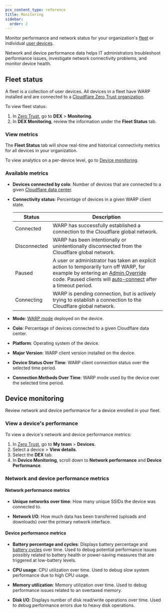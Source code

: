 ```yaml
---
pcx_content_type: reference
title: Monitoring
sidebar:
  order: 2
---
```


Monitor performance and network status for your organization's [fleet](/cloudflare-one/insights/dex/monitoring/#fleet-status) or individual [user devices](/cloudflare-one/insights/dex/monitoring/#device-monitoring).

Network and device performance data helps IT administrators troubleshoot performance issues, investigate network connectivity problems, and monitor device health.

## Fleet status

A fleet is a collection of user devices. All devices in a fleet have WARP installed and are connected to a [Cloudflare Zero Trust organization](/cloudflare-one/setup/#create-a-zero-trust-organization).

To view fleet status:

1. In [Zero Trust](https://one.dash.cloudflare.com/), go to **DEX** > **Monitoring**.
2. In **DEX Monitoring**, review the information under the **Fleet Status** tab.

### View metrics

The **Fleet Status** tab will show real-time and historical connectivity metrics for all devices in your organization.

To view analytics on a per-device level, go to [Device monitoring](/cloudflare-one/insights/dex/monitoring/#device-monitoring).

### Available metrics

- **Devices connected by colo**: Number of devices that are connected to a given [Cloudflare data center](https://www.cloudflarestatus.com/).

- **Connectivity status**: Percentage of devices in a given WARP client state.

  | Status       | Description                                                                                                                                                                                                                                                                                                                                                                                 |
  | ------------ | ------------------------------------------------------------------------------------------------------------------------------------------------------------------------------------------------------------------------------------------------------------------------------------------------------------------------------------------------------------------------------------------- |
  | Connected    | WARP has successfully established a connection to the Cloudflare global network.                                                                                                                                                                                                                                                                                                            |
  | Disconnected | WARP has been intentionally or unintentionally disconnected from the Cloudflare global network.                                                                                                                                                                                                                                                                                             |
  | Paused       | A user or administrator has taken an explicit action to temporarily turn off WARP, for example by entering an [Admin Override](/cloudflare-one/connections/connect-devices/warp/configure-warp/warp-settings/#admin-override) code. Paused clients will [auto-connect](/cloudflare-one/connections/connect-devices/warp/configure-warp/warp-settings/#auto-connect) after a timeout period. |
  | Connecting   | WARP is pending connection, but is actively trying to establish a connection to the Cloudflare global network.                                                                                                                                                                                                                                                                              |

- **Mode**: [WARP mode](/cloudflare-one/connections/connect-devices/warp/configure-warp/warp-modes/) deployed on the device.

- **Colo**: Percentage of devices connected to a given Cloudflare data center.

- **Platform**: Operating system of the device.

- **Major Version**: WARP client version installed on the device.

- **Device Status Over Time**: WARP client connection status over the selected time period.

- **Connection Methods Over Time**: WARP mode used by the device over the selected time period.

## Device monitoring

Review network and device performance for a device enrolled in your fleet.

### View a device's performance

To view a device's network and device performance metrics:

1. In [Zero Trust](https://one.dash.cloudflare.com/), go to **My team** > **Devices**.
2. Select a device > **View details**.
3. Select the **DEX** tab.
4. In **Device Monitoring**, scroll down to **Network performance** and **Device Performance**.

### Network and device performance metrics

#### Network performance metrics

- **Unique networks over time**: How many unique SSIDs the device was connected to.

- **Network I/O**: How much data has been transferred (uploads and downloads) over the primary network interface.

#### Device performance metrics

- **Battery percentage and cycles**: Displays battery percentage and [battery cycles](https://support.apple.com/en-us/102888) over time. Used to debug potential performance issues possibly related to battery health or power-saving measures that are triggered at low-battery levels.

- **CPU usage**: CPU utilization over time. Used to debug slow system performance due to high CPU usage.

- **Memory utilization**: Memory utilization over time. Used to debug performance issues related to an overtaxed memory.

- **Disk I/O**: Displays number of disk read/write operations over time. Used to debug performance errors due to heavy disk operations.

